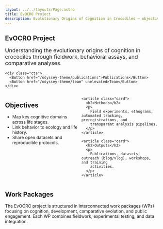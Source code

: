 ```yaml
---
layout: ../../layouts/Page.astro
title: EvOCRO Project
description: Evolutionary Origins of Cognition in Crocodiles — objectives, methods, and outputs.
---
```



<Container>
  <section class="project-hero">
    <h1>EvOCRO Project</h1>
    <p class="lede">
      Understanding the evolutionary origins of cognition in crocodiles through
      fieldwork, behavioral assays, and comparative analyses.
    </p>

    <div class="cta">
      <Button href="/odyssey-theme/publications">Publications</Button>
      <Button href="/odyssey-theme/team" unelevated>Team</Button>
    </div>
  </section>

  <section class="cards">
    <article class="card">
      <h2>Objectives</h2>
      <ul>
        <li>Map key cognitive domains across life stages.</li>
        <li>Link behavior to ecology and life history.</li>
        <li>Share open datasets and reproducible protocols.</li>
      </ul>
    </article>

    <article class="card">
      <h2>Methods</h2>
      <p>
        Field experiments, ethograms, automated tracking, preregistrations, and
        transparent analysis pipelines.
      </p>
    </article>

    <article class="card">
      <h2>Outputs</h2>
      <p>
        Publications, datasets, outreach (blog/vlog), workshops, and training
        activities.
      </p>
    </article>
  </section>

  <section class="wysiwyg">
    <h2>Work Packages</h2>
    <p>
      The EvOCRO project is structured in interconnected work packages (WPs)
      focusing on cognition, development, comparative evolution, and public
      engagement. Each WP combines fieldwork, experimental testing, and data
      integration.
    </p>
  </section>
</Container>

<style>
  .project-hero {
    margin: var(--section-margin) auto;
    max-width: 60rem;
  }
  .lede {
    color: var(--theme-on-surface-2);
    font-size: 1.1rem;
    margin-bottom: 1rem;
  }
  .cta { display: flex; gap: 1rem; margin-top: 1rem; }

  .cards {
    margin: var(--section-margin) auto;
    display: grid;
    gap: var(--theme-grid-gap);
    grid-template-columns: repeat(3, minmax(0, 1fr));
  }
  @media (max-width: 1024px) { .cards { grid-template-columns: repeat(2, 1fr); } }
  @media (max-width: 640px)  { .cards { grid-template-columns: 1fr; } }

  .card {
    background: var(--theme-surface-1);
    border-radius: var(--theme-shape-radius);
    padding: 1.
